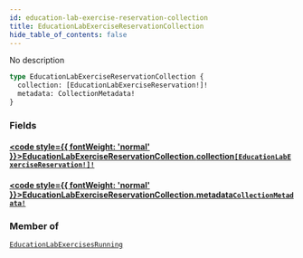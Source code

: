 ```yaml
---
id: education-lab-exercise-reservation-collection
title: EducationLabExerciseReservationCollection
hide_table_of_contents: false
---
```








No description

```graphql
type EducationLabExerciseReservationCollection {
  collection: [EducationLabExerciseReservation!]!
  metadata: CollectionMetadata!
}
```


### Fields

#### [<code style={{ fontWeight: 'normal' }}>EducationLabExerciseReservationCollection.<b>collection</b></code>](#)<Bullet />[`[EducationLabExerciseReservation!]!`](/api/graphql/documentation/objects/education-lab-exercise-reservation) <Badge class="secondary" text="non-null"/> <Badge class="secondary" text="object"/>
> 
> 

#### [<code style={{ fontWeight: 'normal' }}>EducationLabExerciseReservationCollection.<b>metadata</b></code>](#)<Bullet />[`CollectionMetadata!`](/api/graphql/documentation/objects/collection-metadata) <Badge class="secondary" text="non-null"/> <Badge class="secondary" text="object"/>
> 
> 



### Member of

[`EducationLabExercisesRunning`](/api/graphql/documentation/objects/education-lab-exercises-running)  <Badge class="secondary" text="object"/>



